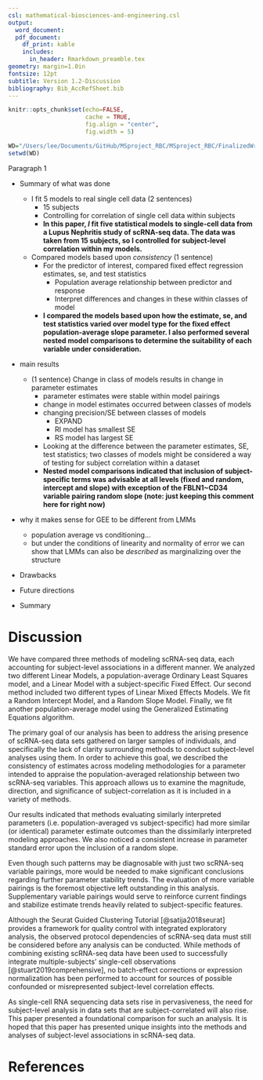```yaml
---
csl: mathematical-biosciences-and-engineering.csl
output:
  word_document: 
  pdf_document: 
    df_print: kable
    includes:
      in_header: Rmarkdown_preamble.tex
geometry: margin=1.0in
fontsize: 12pt
subtitle: Version 1.2-Discussion
bibliography: Bib_AccRefSheet.bib
---
```



<!------------------------------------------------------------------------------>
<!--  ####  KNITR Setup & Script Information   #### -->
<!------------------------------------------------------------------------------>

<!--  ####  KNITR Specs   #### -->
```r
knitr::opts_chunk$set(echo=FALSE, 
                      cache = TRUE, 
                      fig.align = "center",
                      fig.width = 5)
```


<!-- ####	 Set Working Directory	 ####   -->
```r
WD="/Users/lee/Documents/GitHub/MSproject_RBC/MSproject_RBC/FinalizedWriteUps/V1.2/6 Discussion"
setwd(WD)
```
<!------------------------------------------------------------------------------>


<!------------------------------------------------------------------------------>

Paragraph 1

- Summary of what was done
  - I fit 5 models to real single cell data (2 sentences)
    - 15 subjects
    - Controlling for correlation of single cell data within subjects
    - **In this paper, _I_ fit five statistical models to single-cell data from a Lupus Nephritis study of scRNA-seq data.  The data was taken from 15 subjects, so I controlled for subject-level correlation within my models.** 
  - Compared models based upon *consistency* (1 sentence)
    - For the predictor of interest, compared fixed effect regression estimates, se, and test statistics
      - Population average relationship between predictor and response
      - Interpret differences and changes in these within classes of model
    - **I compared the models based upon how the estimate, se, and test statistics varied over model type for the fixed effect population-average slope parameter.  I also performed several nested model comparisons to determine the suitability of each variable under consideration.**
    
    
- main results
  - (1 sentence) Change in class of models results in change in parameter estimates
    - parameter estimates were stable within model pairings
    - change in model estimates occurred between classes of models
    - changing precision/SE between classes of models
      - EXPAND
      - RI model has smallest SE
      - RS model has largest SE
    - Looking at the difference between the parameter estimates, SE, test statistics; two classes of models might be considered a way of testing for subject correlation within a dataset
    - **Nested model comparisons indicated that inclusion of subject-specific terms was advisable at all levels (fixed and random, intercept and slope) with exception of the FBLN1~CD34 variable pairing random slope __(note: just keeping this comment here for right now)__**

- why it makes sense for GEE to be different from LMMs
  - population average vs conditioning…
  - but under the conditions of linearity and normality of error we can show 
that LMMs can also be *described* as marginalizing over the structure

- Drawbacks

- Future directions

- Summary




# Discussion

We have compared three methods of modeling scRNA-seq data, each accounting for subject-level associations in a different manner. We analyzed two different Linear Models, a population-average Ordinary Least Squares model, and a Linear Model with a subject-specific Fixed Effect. Our second method included two different types of Linear Mixed Effects Models. We fit a Random Intercept Model, and a Random Slope Model. Finally, we fit another population-average model using the Generalized Estimating Equations algorithm.

The primary goal of our analysis has been to address the arising presence of scRNA-seq data sets gathered on larger samples of individuals, and specifically the lack of clarity surrounding methods to conduct subject-level analyses using them. In order to achieve this goal, we described the consistency of estimates across modeling methodologies for a parameter intended to appraise the population-averaged relationship between two scRNA-seq variables. This approach allows us to examine the magnitude, direction, and significance of subject-correlation as it is included in a variety of methods.

Our results indicated that methods evaluating similarly interpreted parameters (i.e. population-averaged vs subject-specific) had more similar (or identical) parameter estimate outcomes than the dissimilarly interpreted modeling approaches. We also noticed a consistent increase in parameter standard error upon the inclusion of a random slope.

Even though such patterns may be diagnosable with just two scRNA-seq variable pairings, more would be needed to make significant conclusions regarding further parameter stability trends. The evaluation of more variable pairings is the foremost objective left outstanding in this analysis. Supplementary variable pairings would serve to reinforce current findings and stabilize estimate trends heavily related to subject-specific features.

Although the Seurat Guided Clustering Tutorial [@satija2018seurat] provides a framework for quality control with integrated exploratory analysis, the observed protocol dependencies of scRNA-seq data must still be considered before any analysis can be conducted. While methods of combining existing scRNA-seq data have been used to successfully integrate multiple-subjects’ single-cell observations [@stuart2019comprehensive], no batch-effect corrections or expression normalization has been performed to account for sources of possible confounded or misrepresented subject-level correlation effects.

As single-cell RNA sequencing data sets rise in pervasiveness, the need for subject-level analysis in data sets that are subject-correlated will also rise. This paper presented a foundational comparison for such an analysis. It is hoped that this paper has presented unique insights into the methods and analyses of subject-level associations in scRNA-seq data.
<!------------------------------------------------------------------------------>

# References

\bibliography{Bib_AccRefSheet}

